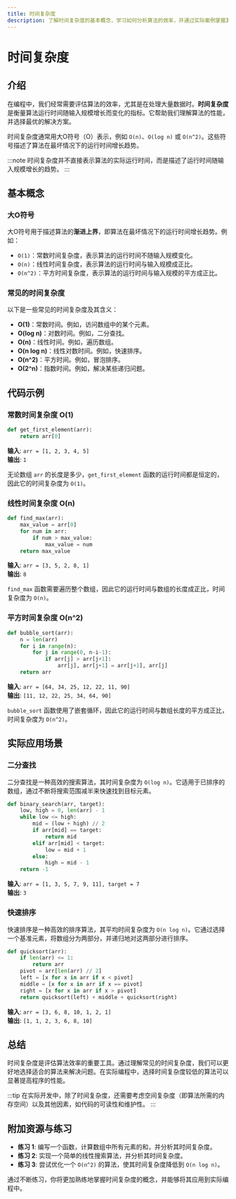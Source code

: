 ```yaml
---
title: 时间复杂度
description: 了解时间复杂度的基本概念，学习如何分析算法的效率，并通过实际案例掌握其应用。
---
```


# 时间复杂度

## 介绍

在编程中，我们经常需要评估算法的效率，尤其是在处理大量数据时。**时间复杂度**是衡量算法运行时间随输入规模增长而变化的指标。它帮助我们理解算法的性能，并选择最优的解决方案。

时间复杂度通常用大O符号（O）表示，例如 `O(n)`、`O(log n)` 或 `O(n^2)`。这些符号描述了算法在最坏情况下的运行时间增长趋势。

:::note
时间复杂度并不直接表示算法的实际运行时间，而是描述了运行时间随输入规模增长的趋势。
:::

## 基本概念

### 大O符号

大O符号用于描述算法的**渐进上界**，即算法在最坏情况下的运行时间增长趋势。例如：

- `O(1)`：常数时间复杂度，表示算法的运行时间不随输入规模变化。
- `O(n)`：线性时间复杂度，表示算法的运行时间与输入规模成正比。
- `O(n^2)`：平方时间复杂度，表示算法的运行时间与输入规模的平方成正比。

### 常见的时间复杂度

以下是一些常见的时间复杂度及其含义：

- **O(1)**：常数时间。例如，访问数组中的某个元素。
- **O(log n)**：对数时间。例如，二分查找。
- **O(n)**：线性时间。例如，遍历数组。
- **O(n log n)**：线性对数时间。例如，快速排序。
- **O(n^2)**：平方时间。例如，冒泡排序。
- **O(2^n)**：指数时间。例如，解决某些递归问题。

## 代码示例

### 常数时间复杂度 O(1)

```python
def get_first_element(arr):
    return arr[0]
```

**输入**: `arr = [1, 2, 3, 4, 5]`  
**输出**: `1`

无论数组 `arr` 的长度是多少，`get_first_element` 函数的运行时间都是恒定的，因此它的时间复杂度为 `O(1)`。

### 线性时间复杂度 O(n)

```python
def find_max(arr):
    max_value = arr[0]
    for num in arr:
        if num > max_value:
            max_value = num
    return max_value
```

**输入**: `arr = [3, 5, 2, 8, 1]`  
**输出**: `8`

`find_max` 函数需要遍历整个数组，因此它的运行时间与数组的长度成正比，时间复杂度为 `O(n)`。

### 平方时间复杂度 O(n^2)

```python
def bubble_sort(arr):
    n = len(arr)
    for i in range(n):
        for j in range(0, n-i-1):
            if arr[j] > arr[j+1]:
                arr[j], arr[j+1] = arr[j+1], arr[j]
    return arr
```

**输入**: `arr = [64, 34, 25, 12, 22, 11, 90]`  
**输出**: `[11, 12, 22, 25, 34, 64, 90]`

`bubble_sort` 函数使用了嵌套循环，因此它的运行时间与数组长度的平方成正比，时间复杂度为 `O(n^2)`。

## 实际应用场景

### 二分查找

二分查找是一种高效的搜索算法，其时间复杂度为 `O(log n)`。它适用于已排序的数组，通过不断将搜索范围减半来快速找到目标元素。

```python
def binary_search(arr, target):
    low, high = 0, len(arr) - 1
    while low <= high:
        mid = (low + high) // 2
        if arr[mid] == target:
            return mid
        elif arr[mid] < target:
            low = mid + 1
        else:
            high = mid - 1
    return -1
```

**输入**: `arr = [1, 3, 5, 7, 9, 11], target = 7`  
**输出**: `3`

### 快速排序

快速排序是一种高效的排序算法，其平均时间复杂度为 `O(n log n)`。它通过选择一个基准元素，将数组分为两部分，并递归地对这两部分进行排序。

```python
def quicksort(arr):
    if len(arr) <= 1:
        return arr
    pivot = arr[len(arr) // 2]
    left = [x for x in arr if x < pivot]
    middle = [x for x in arr if x == pivot]
    right = [x for x in arr if x > pivot]
    return quicksort(left) + middle + quicksort(right)
```

**输入**: `arr = [3, 6, 8, 10, 1, 2, 1]`  
**输出**: `[1, 1, 2, 3, 6, 8, 10]`

## 总结

时间复杂度是评估算法效率的重要工具。通过理解常见的时间复杂度，我们可以更好地选择适合的算法来解决问题。在实际编程中，选择时间复杂度较低的算法可以显著提高程序的性能。

:::tip
在实际开发中，除了时间复杂度，还需要考虑空间复杂度（即算法所需的内存空间）以及其他因素，如代码的可读性和维护性。
:::

## 附加资源与练习

- **练习 1**: 编写一个函数，计算数组中所有元素的和，并分析其时间复杂度。
- **练习 2**: 实现一个简单的线性搜索算法，并分析其时间复杂度。
- **练习 3**: 尝试优化一个 `O(n^2)` 的算法，使其时间复杂度降低到 `O(n log n)`。

通过不断练习，你将更加熟练地掌握时间复杂度的概念，并能够将其应用到实际编程中。